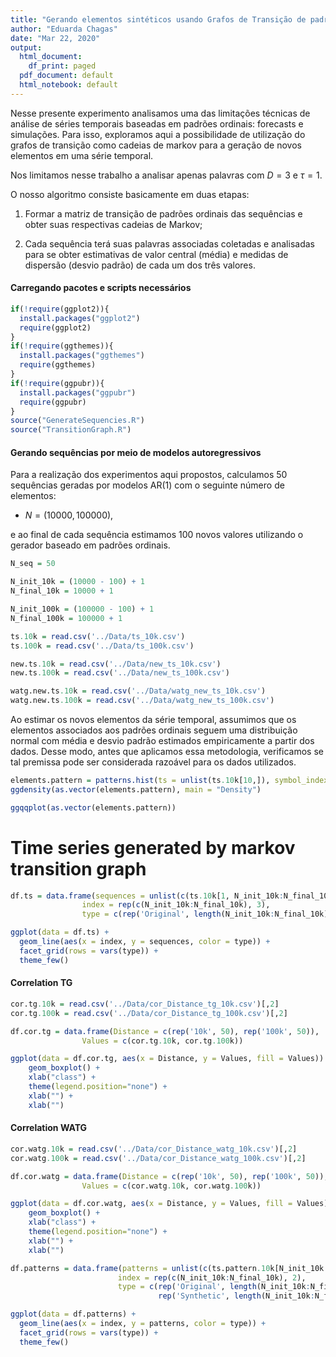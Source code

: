 ```yaml
---
title: "Gerando elementos sintéticos usando Grafos de Transição de padrões ordinais e medidas de dispersão"
author: "Eduarda Chagas"
date: "Mar 22, 2020"
output:
  html_document:
    df_print: paged
  pdf_document: default
  html_notebook: default
---
```


Nesse presente experimento analisamos uma das limitações técnicas de análise de séries temporais baseadas em padrões ordinais: forecasts e simulações.
Para isso, exploramos aqui a possibilidade de utilização do grafos de transição como cadeias de markov para a geração de novos elementos em uma série temporal.

Nos limitamos nesse trabalho a analisar apenas palavras com $D = 3$ e $\tau = 1$.

O nosso algoritmo consiste basicamente em duas etapas:

1. Formar a matriz de transição de padrões ordinais das sequências e obter suas respectivas cadeias de Markov;

2. Cada sequência terá suas palavras associadas coletadas e analisadas para se obter estimativas de valor central (média) e medidas de dispersão (desvio padrão) de cada um dos três valores.

#### Carregando pacotes e scripts necessários

```r
if(!require(ggplot2)){
  install.packages("ggplot2")
  require(ggplot2)
} 
if(!require(ggthemes)){
  install.packages("ggthemes")
  require(ggthemes)
} 
if(!require(ggpubr)){
  install.packages("ggpubr")
  require(ggpubr)
} 
source("GenerateSequencies.R")
source("TransitionGraph.R")
```

#### Gerando sequências por meio de modelos autoregressivos

Para a realização dos experimentos aqui propostos, calculamos $50$ sequências geradas por modelos AR(1) com o seguinte número de elementos:

* $N = (10000, 100000)$,

e ao final de cada sequência estimamos $100$ novos valores utilizando o gerador baseado em padrões ordinais.

```r
N_seq = 50

N_init_10k = (10000 - 100) + 1
N_final_10k = 10000 + 1

N_init_100k = (100000 - 100) + 1
N_final_100k = 100000 + 1

ts.10k = read.csv('../Data/ts_10k.csv')
ts.100k = read.csv('../Data/ts_100k.csv')

new.ts.10k = read.csv('../Data/new_ts_10k.csv')
new.ts.100k = read.csv('../Data/new_ts_100k.csv')

watg.new.ts.10k = read.csv('../Data/watg_new_ts_10k.csv')
watg.new.ts.100k = read.csv('../Data/watg_new_ts_100k.csv')
```

Ao estimar os novos elementos da série temporal, assumimos que os elementos associados aos padrões ordinais seguem uma distribuição normal com média e desvio padrão estimados empiricamente a partir dos dados.
Desse modo, antes que aplicamos essa metodologia, verificamos se tal premissa pode ser considerada razoável para os dados utilizados.

```r
elements.pattern = patterns.hist(ts = unlist(ts.10k[10,]), symbol_index = 6)
ggdensity(as.vector(elements.pattern), main = "Density")
```
```r
ggqqplot(as.vector(elements.pattern))
```


# Time series generated by markov transition graph

```r
df.ts = data.frame(sequences = unlist(c(ts.10k[1, N_init_10k:N_final_10k], new.ts.10k[1, N_init_10k:N_final_10k], watg.new.ts.10k[1, (N_init_10k-2):(N_final_10k-2)])),
                index = rep(c(N_init_10k:N_final_10k), 3),
                type = c(rep('Original', length(N_init_10k:N_final_10k)), rep('TG Synthetic', length(N_init_10k:N_final_10k)), rep('WATG Synthetic', length(N_init_10k:N_final_10k))))

ggplot(data = df.ts) +
  geom_line(aes(x = index, y = sequences, color = type)) + 
  facet_grid(rows = vars(type)) + 
  theme_few()
```

#### Correlation TG

```r
cor.tg.10k = read.csv('../Data/cor_Distance_tg_10k.csv')[,2]
cor.tg.100k = read.csv('../Data/cor_Distance_tg_100k.csv')[,2]

df.cor.tg = data.frame(Distance = c(rep('10k', 50), rep('100k', 50)),
                Values = c(cor.tg.10k, cor.tg.100k))
```

```r
ggplot(data = df.cor.tg, aes(x = Distance, y = Values, fill = Values)) + 
    geom_boxplot() +
    xlab("class") +
    theme(legend.position="none") +
    xlab("") +
    xlab("")
```
#### Correlation WATG

```r
cor.watg.10k = read.csv('../Data/cor_Distance_watg_10k.csv')[,2]
cor.watg.100k = read.csv('../Data/cor_Distance_watg_100k.csv')[,2]

df.cor.watg = data.frame(Distance = c(rep('10k', 50), rep('100k', 50)),
                Values = c(cor.watg.10k, cor.watg.100k))
```

```r
ggplot(data = df.cor.watg, aes(x = Distance, y = Values, fill = Values)) + 
    geom_boxplot() +
    xlab("class") +
    theme(legend.position="none") +
    xlab("") +
    xlab("")
```


```r
df.patterns = data.frame(patterns = unlist(c(ts.pattern.10k[N_init_10k:N_final_10k], new.pattern.10k[N_init_10k:N_final_10k])),
                        index = rep(c(N_init_10k:N_final_10k), 2),
                        type = c(rep('Original', length(N_init_10k:N_final_10k)), 
                                 rep('Synthetic', length(N_init_10k:N_final_10k))))

ggplot(data = df.patterns) +
  geom_line(aes(x = index, y = patterns, color = type)) + 
  facet_grid(rows = vars(type)) + 
  theme_few()

```
